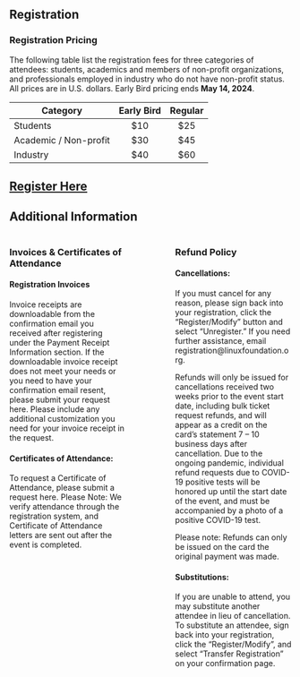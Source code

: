 ## Registration

### Registration Pricing

The following table list the registration fees for three categories of attendees: students, academics and members of non-profit organizations, and professionals employed in industry who do not have non-profit status. All prices are in U.S. dollars. Early Bird pricing ends **May 14, 2024**.

|Category              |Early Bird |Regular|
|----------------------|:---------:|:-----:|
|Students              | \$10      | \$25  |
|Academic / Non-profit | \$30      | \$45  |
|Industry              | \$40      | \$60  |

## [Register Here](https://cvent.me/79MlP4)

## Additional Information

::: columns
::: {.column width="45%"}
### Invoices & Certificates of Attendance

#### Registration Invoices

Invoice receipts are downloadable from the confirmation email you received after registering under the Payment Receipt Information section. If the downloadable invoice receipt does not meet your needs or you need to have your confirmation email resent, please submit your request here. Please include any additional customization you need for your invoice receipt in the request.

#### Certificates of Attendance:

To request a Certificate of Attendance, please submit a request here. Please Note: We verify attendance through the registration system, and Certificate of Attendance letters are sent out after the event is completed.
:::

::: {.column width="10%"}
<!-- empty column to create gap -->
:::

::: {.column width="45%"}
### Refund Policy

#### Cancellations:

If you must cancel for any reason, please sign back into your registration, click the “Register/Modify” button and select “Unregister.” If you need further assistance, email registration\@linuxfoundation.org.

Refunds will only be issued for cancellations received two weeks prior to the event start date, including bulk ticket request refunds, and will appear as a credit on the card’s statement 7 – 10 business days after cancellation. Due to the ongoing pandemic, individual refund requests due to COVID-19 positive tests will be honored up until the start date of the event, and must be accompanied by a photo of a positive COVID-19 test.

Please note: Refunds can only be issued on the card the original payment was made.

#### Substitutions:

If you are unable to attend, you may substitute another attendee in lieu of cancellation. To substitute an attendee, sign back into your registration, click the “Register/Modify”, and select “Transfer Registration” on your confirmation page.
:::
:::
